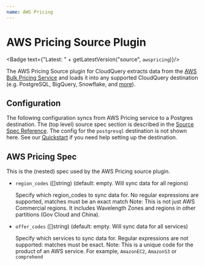 ```yaml
---
name: AWS Pricing
---
```

# AWS Pricing Source Plugin


<Badge text={"Latest: " + getLatestVersion("source", `awspricing`)}/>

The AWS Pricing Source plugin for CloudQuery extracts data from the [AWS Bulk Pricing Service](https://docs.aws.amazon.com/awsaccountbilling/latest/aboutv2/using-ppslong.html) and loads it into any supported CloudQuery destination (e.g. PostgreSQL, BigQuery, Snowflake, and [more](/docs/plugins/destinations/overview)).

## Configuration

The following configuration syncs from AWS Pricing service to a Postgres destination. The (top level) source spec section is described in the [Source Spec Reference](/docs/reference/source-spec). The config for the `postgresql` destination is not shown here. See our [Quickstart](/docs/quickstart) if you need help setting up the destination.

<Configuration/>

## AWS Pricing Spec

This is the (nested) spec used by the AWS Pricing source plugin.
- `region_codes` ([]string) (default: empty. Will sync data for all regions)

  Specify which region_codes to sync data for. No regular expressions are supported, matches must be an exact match
  Note: This is not just AWS Commercial regions. It includes Wavelength Zones and regions in other partitions (Gov Cloud and China). 

- `offer_codes` ([]string) (default: empty. Will sync data for all services)

  Specify which services to sync data for. Regular expressions are not supported: matches must be exact.
  Note: This is a unique code for the product of an AWS service. For example, `AmazonEC2`, `AmazonS3` or `comprehend`  
